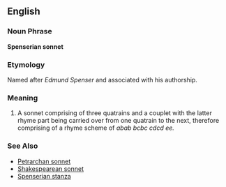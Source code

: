 ==English==

===Noun Phrase===
'''Spenserian sonnet'''

===Etymology===
Named after ''Edmund Spenser'' and associated with his authorship.

===Meaning===
#A sonnet comprising of three quatrains and a couplet with the latter rhyme part being carried over from one quatrain to the next, therefore comprising of a rhyme scheme of ''abab bcbc cdcd ee.''

===See Also===
*[[Petrarchan sonnet]]
*[[Shakespearean sonnet]]
*[[Spenserian stanza]]